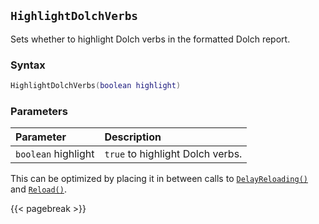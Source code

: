 ## `HighlightDolchVerbs`

Sets whether to highlight Dolch verbs in the formatted Dolch report.

### Syntax {-}

``` .lua
HighlightDolchVerbs(boolean highlight)
```

### Parameters {-}

**Parameter** | **Description**
| :-- | :-- |
| `boolean` highlight | `true` to highlight Dolch verbs. |

::: {.tipsection data-latex=""}
This can be optimized by placing it in between calls to [`DelayReloading()`](#standard-delayreloading) and [`Reload()`](#standard-reload).
:::

{{< pagebreak >}}